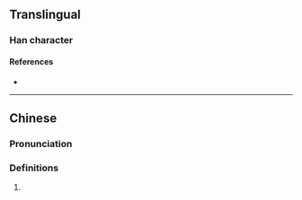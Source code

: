 {{also|𫞥}}
{{character info}}
==Translingual==

===Han character===
{{Han char|rn=96|rad=玉|as=07|sn=11|four=16180|canj=MGBUC|ids=⿰𤣩貝}}

====References====
* {{Han ref|kx=0732.180|dkj=21000|dj=1143.150|hdz=21116.020|uh=73FC|ud=29692|bh=D674|bd=54900}}

----

==Chinese==
{{zh-forms|s=𫞥}}

===Pronunciation===
{{zh-pron
|m=bèi
|c=bui3
|mc=
|oc=
|cat=
}}

===Definitions===
{{zh-hanzi}}

# {{rfdef|cmn|sort=玉07}}